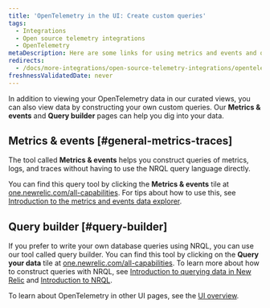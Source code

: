 ```yaml
---
title: 'OpenTelemetry in the UI: Create custom queries'
tags:
  - Integrations
  - Open source telemetry integrations
  - OpenTelemetry
metaDescription: Here are some links for using metrics and events and query builder to view your OpenTelemetry data.
redirects:
  - /docs/more-integrations/open-source-telemetry-integrations/opentelemetry/view-your-data/opentelemetry-events
freshnessValidatedDate: never
---
```



In addition to viewing your OpenTelemetry data in our curated views, you can also view data by constructing your own custom queries. Our <DoNotTranslate>**Metrics & events**</DoNotTranslate> and <DoNotTranslate>**Query builder**</DoNotTranslate> pages can help you dig into your data.

## Metrics & events [#general-metrics-traces]

The tool called <DoNotTranslate>**Metrics & events**</DoNotTranslate> helps you construct queries of metrics, logs, and traces without having to use the NRQL query language directly.

You can find this query tool by clicking the <DoNotTranslate>**Metrics & events**</DoNotTranslate> tile at [one.newrelic.com/all-capabilities](https://one.newrelic.com/all-capabilities). For tips about how to use this, see [Introduction to the metrics and events data explorer](/docs/query-your-data/explore-query-data/data-explorer/introduction-data-explorer).

## Query builder [#query-builder]

If you prefer to write your own database queries using NRQL, you can use our tool called query builder. You can find this tool by clicking on the <DoNotTranslate>**Query your data**</DoNotTranslate> tile at [one.newrelic.com/all-capabilities](https://one.newrelic.com/all-capabilities). To learn more about how to construct queries with NRQL, see [Introduction to querying data in New Relic](/docs/query-your-data/explore-query-data/explore-data/introduction-querying-new-relic-data) and [Introduction to NRQL](/docs/query-your-data/nrql-new-relic-query-language/get-started/introduction-nrql-new-relics-query-language).

To learn about OpenTelemetry in other UI pages, see the [UI overview](/docs/more-integrations/open-source-telemetry-integrations/opentelemetry/view-your-data/opentelemetry-view-your-data).
